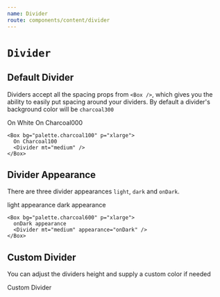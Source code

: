 ```yaml
---
name: Divider
route: components/content/divider
---
```



# `Divider`

<ComponentDetail
  of="Divider"
  figma="file/FJdRcUtLJ6RVIcPS1CL5dwwQ/Borders-and-Dividers?node-id=7%3A10"
/>

## Default Divider

Dividers accept all the spacing props from `<Box />`, which gives you the ability to easily put spacing around your dividers. By default a divider's background color will be `charcoal300`


<Playground>
  <Flex justifyContent="space-around">
    <Box bg="white" p="xlarge" mr="large">
      On White
      <Divider mt="medium" />
    </Box>
    <Box bg="palette.charcoal000" p="xlarge" mr="large">
      On Charcoal000
      <Divider mt="medium" />
    </Box>

    <Box bg="palette.charcoal100" p="xlarge">
      On Charcoal100
      <Divider mt="medium" />
    </Box>

  </Flex>
</Playground>

## Divider Appearance

There are three divider appearances `light`, `dark` and `onDark`.

<Playground>
  <Flex justifyContent="space-around">
    <Box bg="white " p="xlarge" mr="large">
      light appearance
      <Divider mt="medium" appearance="light" />
    </Box>
    <Box bg="palette.charcoal000" p="xlarge" mr="large">
      dark appearance
      <Divider mt="medium" appearance="dark" />
    </Box>

    <Box bg="palette.charcoal600" p="xlarge">
      onDark appearance
      <Divider mt="medium" appearance="onDark" />
    </Box>

  </Flex>
</Playground>

## Custom Divider

You can adjust the dividers height and supply a custom color if needed

<Playground>
  <Box p="xlarge">
    Custom Divider
    <Divider
      size="8px"
      customColor="turquoise"
      mt="large"
      borderRadius="100px"
    />
  </Box>
</Playground>
